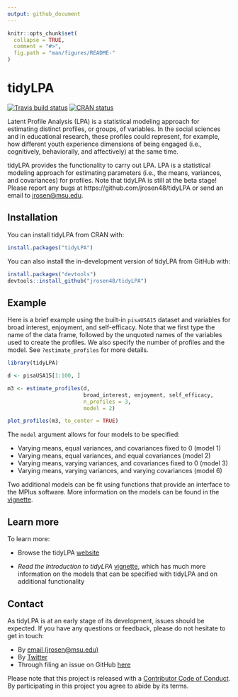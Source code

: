 ```yaml
---
output: github_document
---
```


<!-- README.md is generated from README.Rmd. Please edit that file -->

```r
knitr::opts_chunk$set(
  collapse = TRUE,
  comment = "#>",
  fig.path = "man/figures/README-"
)
```

# tidyLPA

[![Travis build status](https://travis-ci.org/jrosen48/tidyLPA.svg?branch=master)](https://travis-ci.org/jrosen48/tidyLPA) [![CRAN status](http://www.r-pkg.org/badges/version/tidyLPA)](https://cran.r-project.org/package=tidyLPA)

Latent Profile Analysis (LPA) is a statistical modeling approach for estimating distinct profiles, or groups, of variables. In the social sciences and in educational research, these profiles could represent, for example, how different youth experience dimensions of being engaged (i.e., cognitively, behaviorally, and affectively) at the same time.

tidyLPA provides the functionality to carry out LPA. LPA is a statistical modeling approach for estimating parameters (i.e., the means, variances, and covariances) for profiles. Note that tidyLPA is still at the beta stage! Please report any bugs at https://github.com/jrosen48/tidyLPA or send an email to [jrosen@msu.edu](mailto:jrosen@msu.edu).

## Installation

You can install tidyLPA from CRAN with:

```r
install.packages("tidyLPA")
```

You can also install the in-development version of tidyLPA from GitHub with:

```r
install.packages("devtools")
devtools::install_github("jrosen48/tidyLPA")
```

## Example

Here is a brief example using the built-in `pisaUSA15` dataset and variables for broad interest, enjoyment, and self-efficacy. Note that we first type the name of the data frame, followed by the unquoted names of the variables used to create the profiles. We also specify the number of profiles and the model. See `?estimate_profiles` for more details.

```r
library(tidyLPA)
```

```r
d <- pisaUSA15[1:100, ]

m3 <- estimate_profiles(d, 
                        broad_interest, enjoyment, self_efficacy, 
                        n_profiles = 3, 
                        model = 2)

plot_profiles(m3, to_center = TRUE)
```

The `model` argument allows for four models to be specified:

* Varying means, equal variances, and covariances fixed to 0 (model 1)
* Varying means, equal variances, and equal covariances (model 2)
* Varying means, varying variances, and covariances fixed to 0 (model 3)
* Varying means, varying variances, and varying covariances (model 6)

Two additional models can be fit using functions that provide an interface to the MPlus software. More information on the models can be found in the [vignette](https://jrosen48.github.io/tidyLPA/articles/Introduction_to_tidyLPA.html).

## Learn more

To learn more: 

* Browse the tidyLPA [website](https://jrosen48.github.io/tidyLPA/)

* *Read the Introduction to tidyLPA* [vignette](https://jrosen48.github.io/tidyLPA/articles/Introduction_to_tidyLPA.html), which has much more information on the models that can be specified with tidyLPA and on additional functionality

## Contact

As tidyLPA is at an early stage of its development, issues should be expected. If you have any questions or feedback, please do not hesitate to get in touch:

* By [email (jrosen@msu.edu)](mailto:jrosen@msu.edu)
* By [Twitter](http://twitter.com/jrosenberg6432)
* Through filing an issue on GitHub [here](https://github.com/jrosen48/tidyLPA)

Please note that this project is released with a [Contributor Code of Conduct](CONDUCT.md). By participating in this project you agree to abide by its terms.

